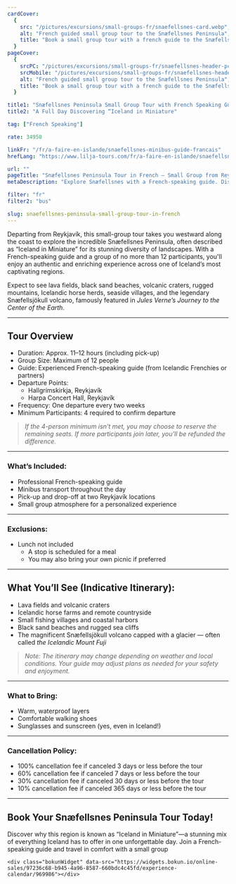 ```yaml
---
cardCover:
  {
    src: "/pictures/excursions/small-groups-fr/snaefellsnes-card.webp",
    alt: "French guided small group tour to the Snæfellsnes Peninsula",
    title: "Book a small group tour with a french guide to the Snæfellsnes Peninsula",
  }
pageCover:
  {
    srcPC: "/pictures/excursions/small-groups-fr/snaefellsnes-header-pc.webp",
    srcMobile: "/pictures/excursions/small-groups-fr/snaefellsnes-header-mobile.webp",
    alt: "French guided small group tour to the Snæfellsnes Peninsula",
    title: "Book a small group tour with a french guide to the Snæfellsnes Peninsula",
  }

title1: "Snæfellsnes Peninsula Small Group Tour with French Speaking Guide"
title2: "A Full Day Discovering “Iceland in Miniature"

tag: ["French Speaking"]

rate: 34950

linkFr: "/fr/a-faire-en-islande/snaefellsnes-minibus-guide-francais"
hrefLang: "https://www.lilja-tours.com/fr/a-faire-en-islande/snaefellsnes-minibus-guide-francais"

url: ""
pageTitle: "Snæfellsnes Peninsula Tour in French – Small Group from Reykjavík"
metaDescription: "Explore Snæfellsnes with a French-speaking guide. Discover glaciers, lava fields, fishing villages, and Icelandic nature in a small group tour."

filter: "fr"
filter2: "bus"

slug: snaefellsnes-peninsula-small-group-tour-in-french
---
```


Departing from Reykjavík, this small-group tour takes you westward along the coast to explore the incredible Snæfellsnes Peninsula, often described as “Iceland in Miniature” for its stunning diversity of landscapes. With a French-speaking guide and a group of no more than 12 participants, you'll enjoy an authentic and enriching experience across one of Iceland’s most captivating regions.

Expect to see lava fields, black sand beaches, volcanic craters, rugged mountains, Icelandic horse herds, seaside villages, and the legendary Snæfellsjökull volcano, famously featured in _Jules Verne’s Journey to the Center of the Earth_.

---

## Tour Overview

- Duration: Approx. 11–12 hours (including pick-up)
- Group Size: Maximum of 12 people
- Guide: Experienced French-speaking guide (from Icelandic Frenchies or partners)
- Departure Points:
  - Hallgrímskirkja, Reykjavík
  - Harpa Concert Hall, Reykjavík
- Frequency: One departure every two weeks
- Minimum Participants: 4 required to confirm departure

> _If the 4-person minimum isn’t met, you may choose to reserve the remaining seats. If more participants join later, you’ll be refunded the difference._

---

### What’s Included:

- Professional French-speaking guide
- Minibus transport throughout the day
- Pick-up and drop-off at two Reykjavík locations
- Small group atmosphere for a personalized experience

---

### Exclusions:

- Lunch not included
  - A stop is scheduled for a meal
  - You may also bring your own picnic if preferred

---

## What You’ll See (Indicative Itinerary):

- Lava fields and volcanic craters
- Icelandic horse farms and remote countryside
- Small fishing villages and coastal harbors
- Black sand beaches and rugged sea cliffs
- The magnificent Snæfellsjökull volcano capped with a glacier — often called _the Icelandic Mount Fuji_

> _Note: The itinerary may change depending on weather and local conditions. Your guide may adjust plans as needed for your safety and enjoyment._

---

### What to Bring:

- Warm, waterproof layers
- Comfortable walking shoes
- Sunglasses and sunscreen (yes, even in Iceland!)

---

### Cancellation Policy:

- 100% cancellation fee if canceled 3 days or less before the tour
- 60% cancellation fee if canceled 7 days or less before the tour
- 30% cancellation fee if canceled 30 days or less before the tour
- 10% cancellation fee if canceled 365 days or less before the tour

---

## Book Your Snæfellsnes Peninsula Tour Today!

Discover why this region is known as “Iceland in Miniature”—a stunning mix of everything Iceland has to offer in one unforgettable day. Join a French-speaking guide and travel in comfort with a small group

<script
  type="text/javascript"
  src="https://widgets.bokun.io/assets/javascripts/apps/build/BokunWidgetsLoader.js?bookingChannelUUID=97236c68-b945-4a96-8587-660bdc4c45fd"
  async
></script>

    <div class="bokunWidget" data-src="https://widgets.bokun.io/online-sales/97236c68-b945-4a96-8587-660bdc4c45fd/experience-calendar/969986"></div>
